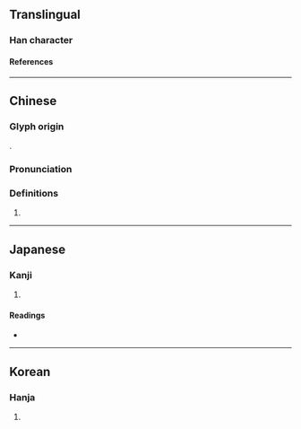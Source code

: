 {{character info/new}}
==Translingual==

===Han character===
{{Han char|rn=27|rad=厂|as=04|sn=6|four=71241|canj=MMVH|ids=⿸厂牙}}

====References====
{{Han ref|kx=0160.300|dkj=02907|dj=0367.160|hdz=10069.090|uh=538A}}

----

==Chinese==
{{zh-forms}}

===Glyph origin===
{{Han etym}}
{{Han compound|厂|牙|ls=psc|c1=s|c2=p}}.

===Pronunciation===
{{zh-pron
|m=yǎ
|c=ngaa5,aa1
|mc=y
|oc=y
|cat=
}}

===Definitions===
{{zh-hanzi}}

# {{zh-only|厏厊}}

----

==Japanese==

===Kanji===
{{ja-kanji|grade=|rs=厂04}}

# {{rfdef|ja|sort=厂04}}

====Readings====
* {{ja-readings|on=[[か]] (ka), [[げ]] (ge)|kun=[[くいちがう]] (kuichigau)}}

----

==Korean==

===Hanja===
{{ko-hanja|hangeul=아|rv=a|mr=a}}

# {{rfdef|ko|sort=厂04}}